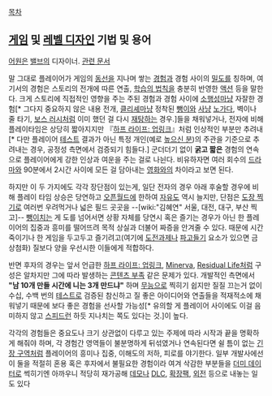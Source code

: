 [[목차]]
== [[게임]] 및 [[레벨 디자인]] 기법 및 용어 ==
[[어원]]은 [[밸브]]의 디자이너. [http://www.kocca.kr/knowledge/abroad/indu/1810361_4396.html 관련 문서]

말 그대로 플레이어가 게임의 [[동선]]을 지나며 쌓는 [[경험]]과 경험 사이의 [[밀도]]를 칭하며, 여기서의 경험은 스토리의 전개에 따른 연출, [[학습의 법칙]]을 충분히 반영한 [[액션]] 등을 말한다. 크게 스토리에 직접적인 영향을 주는 주된 경험과 경험 사이에 [[소행성]]마냥 자잘한 경험[* 그다지 중요하지 않은 내용 전개, [[클리셰]]마냥 정착된 [[뺑이]]와 [[사냥]] [[노가다]], 벽이나 줄 타기, [[보스 러시]]처럼 이미 했던 걸 다시 [[재탕]]하는 경우.]들을 채워넣거나, 전자에 비해 플레이타임은 상당히 짧아지지만 『[[하프 라이프: 업링크]]』처럼 인상적인 부분만 추려내[* 다만 플레이어 [[테스트]] 결과가 아닌 특정 개인(예로 [[높으신 분]])의 주관을 기준으로 추려내는 경우, 공정성 측면에서 검증되기 힘들다.] 군더더기 없이 '''굵고 짧은''' 경험의 연속으로 플레이어에게 강한 인상과 여운을 주는 걸로 나뉜다. 비유하자면 여러 회수의 [[드라마]]와 90분에서 2시간 사이에 모든 걸 담아내는 [[영화]]와의 차이라고 보면 된다.

하지만 이 두 가지에도 각각 장단점이 있는게, 일단 전자의 경우 아래 후술할 경우에 비해 플레이 타임 상승은 당연하고 [[오픈월드]]에 한하여 [[자유도]] 역시 늘지만, 단점은 [[도장 찍기]]로 여러번 우려먹거나 넓은 필드 곳곳을 --[wiki:"김혜연" 서울, 대전, 대구, 부산 찍고]-- [[뺑이]]치는 게 도를 넘어서면 상황 자체를 당연시 혹은 즐기는 경우가 아닌 한 플레이어의 집중과 흥미를 떨어뜨려 목적 상실과 더불어 짜증을 안겨줄 수 있다. 때문에 시간 죽이기나 한 게임을 두고두고 즐기려고(여기에 [[도전과제]]나 [[파고들기]] 요소가 있으면 금상첨화) 질보다 양을 우선시한 이들에게 적합하다.

반면 후자의 경우는 앞서 언급한 [[하프 라이프: 업링크]], [[Minerva]], [[Residual Life]]처럼 구성은 알차지만 그에 따라 발생하는 [[콘텐츠 부족]] 같은 문제가 있다. 개발적인 측면에서 '''"남 10개 만들 시간에 니는 3개 만드냐"''' 하며 [[무능]]으로 찍히기 쉽지만 질질 끄는거 없이 수십, 수백 번의 [[테스트]]로 검증된 참신하고 질 좋은 아이디어와 연출들을 적재적소에 채워넣기 때문에 보다 좋은 경험을 선사할 가능성[* 유의할 게 플레이어 사이에도 이걸 음미하지 않고 [[스피드런]] 하듯 지나치는 쪽도 있다는 것.]이 높다.

각각의 경험들은 중요도나 크기 상관없이 다루고 있는 주제에 따라 시작과 끝을 명확하게 해줘야 하며, 각 경험간 영역들이 불분명하게 뒤섞였거나 연속된다면 쉴 틈이 없는 [[긴장 구역]]처럼 플레이어의 흥미나 집중, 이해도의 저하, 피로를 야기한다. 일부 개발사에선 이 둘을 적절히 혼용 혹은 후자에서 불필요한 경험이라 여겨 삭감한 부분들을 [[더미 데이터]]로 썩히기엔 아까우니 적당히 재가공해 [[데모]]나 [[DLC]], [[확장팩]], [[외전]] 등으로 내놓는 일도 있다
